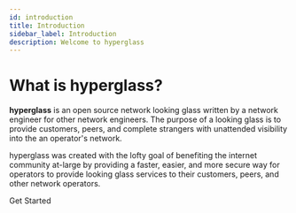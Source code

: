 ```yaml
---
id: introduction
title: Introduction
sidebar_label: Introduction
description: Welcome to hyperglass
---
```


# What is hyperglass?

**hyperglass** is an open source network looking glass written by a network engineer for other network engineers. The purpose of a looking glass is to provide customers, peers, and complete strangers with unattended visibility into the an operator's network.

hyperglass was created with the lofty goal of benefiting the internet community at-large by providing a faster, easier, and more secure way for operators to provide looking glass services to their customers, peers, and other network operators.

<Link 
    className={classnames('button button--outline button--secondary button--lg', styles.getStarted,)}
    to={useBaseUrl('docs/getting-started')}>
    Get Started
</Link>